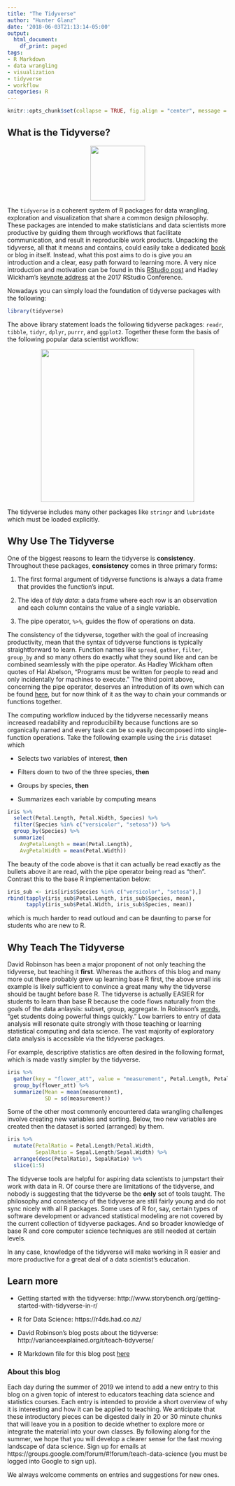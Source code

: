 ```yaml
---
title: "The Tidyverse"
author: "Hunter Glanz"
date: '2018-06-03T21:13:14-05:00'
output:
  html_document:
    df_print: paged
tags:
- R Markdown
- data wrangling
- visualization
- tidyverse
- workflow
categories: R
---
```


```r
knitr::opts_chunk$set(collapse = TRUE, fig.align = "center", message = FALSE, warning = FALSE)
```


## What is the Tidyverse? 

<center>

![](/post/tidyverse/tidyversehex.jpg){width=125px}

</center>

The `tidyverse` is a coherent system of R packages for data wrangling, exploration and visualization that share a common design philosophy. These packages are intended to make statisticians and data scientists more productive by guiding them through workflows that facilitate communication, and result in reproducible work products. Unpacking the tidyverse, all that it means and contains, could easily take a dedicated [book](https://r4ds.had.co.nz/) or blog in itself. Instead, what this post aims to do is give you an introduction and a clear, easy path forward to learning more. A very nice introduction and motivation can be found in this [RStudio post](https://rviews.rstudio.com/2017/06/08/what-is-the-tidyverse/) and Hadley Wickham's [keynote address](https://www.rstudio.com/resources/videos/data-science-in-the-tidyverse/) at the 2017 RStudio Conference.

Nowadays you can simply load the foundation of tidyverse packages with the following:

```r
library(tidyverse)
```

The above library statement loads the following tidyverse packages: `readr`, `tibble`, `tidyr`, `dplyr`, `purrr`, and `ggplot2`. Together these form the basis of the following popular data scientist workflow:


<center>

![](/post/tidyverse/tidyverse-package-workflow.png){width=350px}
</center>

The tidyverse includes many other packages like `stringr` and `lubridate` which must be loaded explicitly.


## Why Use The Tidyverse

One of the biggest reasons to learn the tidyverse is **consistency**. Throughout these packages, **consistency** comes in three primary forms:

1. The first formal argument of tidyverse functions is always a data frame that provides the function's input.

2. The idea of *tidy data*: a data frame where each row is an observation and each column contains the value of a single variable.

3. The pipe operator, `%>%`, guides the flow of operations on data.

The consistency of the tidyverse, together with the goal of increasing productivity, mean that the syntax of tidyverse functions is typically straightforward to learn. Function names like `spread`, `gather`, `filter`, `group_by` and so many others do exactly what they sound like and can be combined seamlessly with the pipe operator. As Hadley Wickham often quotes of Hal Abelson, "Programs must be written for people to read and only incidentally for machines to execute." The third point above, concerning the pipe operator, deserves an introdution of its own which can be found [here](https://github.com/dtkaplan/CVC/blob/gh-pages/Summer2016/Learn/Parts_of_speech/R-command-structure.Rmd), but for now think of it as the way to chain your commands or functions together.

The computing workflow induced by the tidyverse necessarily means increased readability and reproducibility because functions are so organically named and every task can be so easily decomposed into single-function operations. Take the following example using the `iris` dataset which

* Selects two variables of interest, **then**

* Filters down to two of the three species, **then**

* Groups by species, **then**

* Summarizes each variable by computing means

```r
iris %>%
  select(Petal.Length, Petal.Width, Species) %>%
  filter(Species %in% c("versicolor", "setosa")) %>%
  group_by(Species) %>%
  summarize(
    AvgPetalLength = mean(Petal.Length),
    AvgPetalWidth = mean(Petal.Width))
```

The beauty of the code above is that it can actually be read exactly as the bullets above it are read, with the pipe operator being read as "then". Contrast this to the base R implementation below:

```r
iris_sub <- iris[iris$Species %in% c("versicolor", "setosa"),]
rbind(tapply(iris_sub$Petal.Length, iris_sub$Species, mean),
      tapply(iris_sub$Petal.Width, iris_sub$Species, mean))
```

which is much harder to read outloud and can be daunting to parse for students who are new to R.

## Why Teach The Tidyverse

David Robinson has been a major proponent of not only teaching the tidyverse, but teaching it **first**. Whereas the authors of this blog and many more out there probably grew up learning base R first, the above small iris example is likely sufficient to convince a great many why the tidyverse should be taught before base R. The tidyverse is actually EASIER for students to learn than base R because the code flows naturally from the goals of the data anlaysis: subset, group, aggregate. In Robinson's [words](http://varianceexplained.org/r/teach-tidyverse/), "get students doing powerful things quickly." Low barriers to entry of data analysis will resonate quite strongly with those teaching or learning statistical computing and data science. The vast majority of exploratory data analysis is accessible via the tidyverse packages.

For example, descriptive statistics are often desired in the following format, which is made vastly simpler by the tidyverse.
```r
iris %>%
  gather(key = "flower_att", value = "measurement", Petal.Length, Petal.Width, Sepal.Length, Sepal.Width) %>%
  group_by(flower_att) %>%
  summarize(Mean = mean(measurement),
            SD = sd(measurement))
```
Some of the other most commonly encountered data wrangling challenges involve creating new variables and sorting. Below, two new variables are created then the dataset is sorted (arranged) by them.

```r
iris %>%
  mutate(PetalRatio = Petal.Length/Petal.Width,
         SepalRatio = Sepal.Length/Sepal.Width) %>%
  arrange(desc(PetalRatio), SepalRatio) %>%
  slice(1:5)
```

The tidyverse tools are helpful for aspiring data scientists to jumpstart their work with data in R. Of course there are limitations of the tidyverse, and nobody is suggesting that the tidyverse be the **only** set of tools taught. The philosophy and consistency of the tidyverse are still fairly young and do not sync nicely with all R packages. Some uses of R for, say, certain types of software development or advanced statistical modeling are not covered by the current collection of tidyverse packages. And so broader knowledge of base R and core computer science techniques are still needed at certain levels. 

In any case, knowledge of the tidyverse will make working in R easier and more productive for a great deal of a data scientist's education.

## Learn more

* Getting started with the tidyverse: http://www.storybench.org/getting-started-with-tidyverse-in-r/

* R for Data Science: https://r4ds.had.co.nz/

* David Robinson's blog posts about the tidyverse: http://varianceexplained.org/r/teach-tidyverse/

* R Markdown file for this blog post [here](https://github.com/hglanz/teachdatascience_blog/blob/master/content/post/2019_06_3_tidyverse/tidyverse.Rmd)


### About this blog 

Each day during the summer of 2019 we intend to add a new entry to this blog on a given topic of interest to educators teaching data science and statistics courses. Each entry is intended to provide a short overview of why it is interesting and how it can be applied to teaching. We anticipate that these introductory pieces can be digested daily in 20 or 30 minute chunks that will leave you in a position to decide whether to explore more or integrate the material into your own classes. By following along for the summer, we hope that you will develop a clearer sense for the fast moving landscape of data science. Sign up for emails at https://groups.google.com/forum/#!forum/teach-data-science (you must be logged into Google to sign up).

We always welcome comments on entries and suggestions for new ones.

